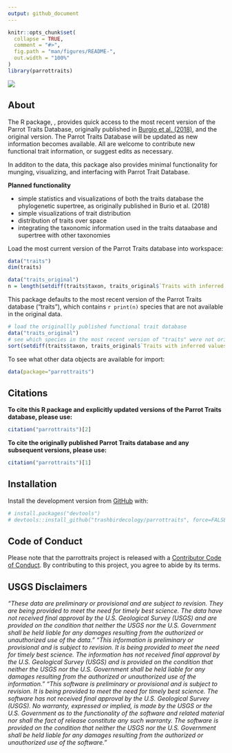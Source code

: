 ```yaml
---
output: github_document
---
```


<!-- README.md is generated from README.Rmd. Please edit that file -->

```r
knitr::opts_chunk$set(
  collapse = TRUE,
  comment = "#>",
  fig.path = "man/figures/README-",
  out.width = "100%"
)
library(parrottraits)
```

<!-- badges: start -->
![](https://img.shields.io/badge/lifecycle-experimental-orange.svg)
<!-- badges: end --> 

## About 

The R package, \code{parrottraits}, provides quick access to the most recent version of the Parrot Traits Database, originally published in [Burgio et al. (2018)](https://www.sciencedirect.com/science/article/pii/S2352340919302331), and the original version. The Parrot Traits Database will be updated as new information becomes available. All are welcome to contribute new functional trait information, or suggest edits as necessary. 

In additon to the data, this package also provides minimal functionality for munging, visualizing, and interfacing with Parrot Trait Database.

__Planned functionality__

- simple statistics and visualizations of both the traits database the phylogenetic supertree, as originally published in Burio et al. (2018)
- simple visualizations of trait distribution 
- distribution of traits over space 
- integrating the taxonomic information used in the traits dataabase and supertree with other taxonomies

Load the most current version of the Parrot Traits database into  workspace:
```r
data("traits")
dim(traits)
```

```r
data("traits_original")
n = length(setdiff(traits$taxon, traits_original$`Traits with inferred values`$species))
```

This package defaults to the most recent version of the Parrot Traits database ("traits"), which contains `r print(n)` species that are not available in the original data. 
```r
# load the originallly published functional trait database
data("traits_original")
# see which species in the most recent version of "traits" were not originally published
sort(setdiff(traits$taxon, traits_original$`Traits with inferred values`$species))
```

To see what other data objects are available for import:
```r
data(package="parrottraits")
```



## Citations

**To cite this R package and explicitly updated versions of the Parrot Traits database, please use:**
```r
citation("parrottraits")[2]
```

**To cite the originally published Parrot Traits database and any subsequent versions, please use:**
```r
citation("parrottraits")[1]
```


## Installation

Install the development version from [GitHub](https://github.com/) with:

```r
# install.packages("devtools")
# devtools::install_github("trashbirdecology/parrottraits", force=FALSE)
```

## Code of Conduct

Please note that the parrottraits project is released with a [Contributor Code of Conduct](https://github.com/trashbirdecology/parrottraits/CODE_OF_CONDUCT.md).
By contributing to this project, you agree to abide by its terms.

## USGS Disclaimers
*“These data are preliminary or provisional and are subject to revision. They are being provided to meet the need for timely best science. The data have not received final approval by the U.S. Geological Survey (USGS) and are provided on the condition that neither the USGS nor the U.S. Government shall be held liable for any damages resulting from the authorized or unauthorized use of the data.” “This information is preliminary or provisional and is subject to revision. It is being provided to meet the need for timely best science. The information has not received final approval by the U.S. Geological Survey (USGS) and is provided on the condition that neither the USGS nor the U.S. Government shall be held liable for any damages resulting from the authorized or unauthorized use of the information.” “This software is preliminary or provisional and is subject to revision. It is being provided to meet the need for timely best science. The software has not received final approval by the U.S. Geological Survey (USGS). No warranty, expressed or implied, is made by the USGS or the U.S. Government as to the functionality of the software and related material nor shall the fact of release constitute any such warranty. The software is provided on the condition that neither the USGS nor the U.S. Government shall be held liable for any damages resulting from the authorized or unauthorized use of the software.” *
